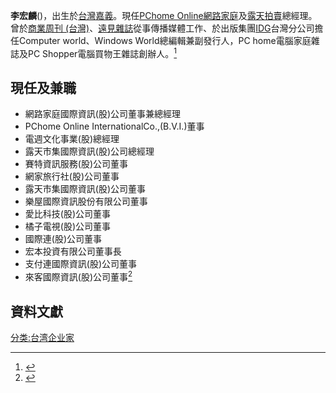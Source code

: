 {{blpsources|time=2014-12-27T00:21:35+00:00}}
{{prose|time=2014-12-03T06:13:02+00:00}}
{{Infobox_Person
| name = 李宏麟
|image= 
|box_width=
|occupation= [[PChome_Online網路家庭|PChome Online網路家庭]]及[[露天拍賣|露天拍賣]]總經理
| period = 
|birth_name=
| english_names =
| Sex = 男
|birth_date= {{birth_year_and_age|1963}}
|birth_place= {{TWN}}[[嘉義|嘉義]]
|death_date= 
|death_place= 
| nationality = {{ROC}}
| residence =
| party = 
| religion =
| spouse = 
| relatives = 
|education= 
| past = 
*網路家庭國際資訊(股)公司董事兼總經理
*PChome Online International Co..(B.V.I.)董事
*《[[明日報|明日報]]》社長
*電週文化事業(股)總經理
*露天市集國際資訊(股)公司總經理
*賽特資訊服務(股)公司董事
*網家旅行社(股)公司董事
*露天市集國際資訊(股)公司董事
*樂屋國際資訊股份有限公司董事
*愛比科技(股)公司董事
*橘子電視(股)公司董事
*國際連(股)公司董事
*宏本投資有限公司董事長
*支付連國際資訊(股)公司董事
*來客國際資訊(股)公司董事
| work = 
}}
'''李宏麟'''({{bd|1963年}})，出生於[[台灣|台灣]][[嘉義|嘉義]]。現任[[PChome_Online網路家庭|PChome Online網路家庭]]及[[露天拍賣|露天拍賣]]總經理。
曾於[[商業周刊_(台灣)|商業周刊 (台灣)]]、[[遠見雜誌|遠見雜誌]]從事傳播媒體工作、於出版集團[[IDG|IDG]]台灣分公司擔任Computer world、Windows World總編輯兼副發行人，PC home電腦家庭雜誌及PC Shopper電腦買物王雜誌創辦人。<ref>{{Cite web |url=http://www.ruten.com.tw/about/about_group.htm |title=露天拍賣經營團隊 |access-date=2014-12-02 |archive-date=2014-12-28 |archive-url=https://web.archive.org/web/20141228095251/http://www.ruten.com.tw/about/about_group.htm |dead-url=no }}</ref>

==現任及兼職==
*網路家庭國際資訊(股)公司董事兼總經理
*PChome Online InternationalCo.,(B.V.I.)董事
*電週文化事業(股)總經理
*露天市集國際資訊(股)公司總經理
*賽特資訊服務(股)公司董事
*網家旅行社(股)公司董事
*露天市集國際資訊(股)公司董事
*樂屋國際資訊股份有限公司董事
*愛比科技(股)公司董事
*橘子電視(股)公司董事
*國際連(股)公司董事
*宏本投資有限公司董事長
*支付連國際資訊(股)公司董事
*來客國際資訊(股)公司董事<ref>{{Cite web |url=http://corporate.pcstore.com.tw/investor_3.html |title=PCHOME 商店街董事會 |access-date=2014-12-02 |archive-url=https://web.archive.org/web/20141208032939/http://corporate.pcstore.com.tw/investor_3.html |archive-date=2014-12-08 |dead-url=yes }}</ref>

==資料文獻==
{{reflist}}

[[分类:台湾企业家|分类:台湾企业家]]